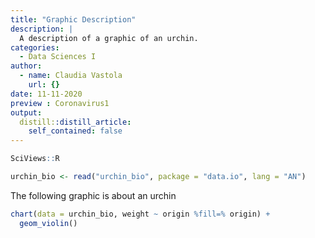 ```yaml
---
title: "Graphic Description"
description: |
  A description of a graphic of an urchin.
categories:
  - Data Sciences I
author:
  - name: Claudia Vastola
    url: {}
date: 11-11-2020
preview : Coronavirus1
output:
  distill::distill_article:
    self_contained: false
---
```


```r
SciViews::R
```

```r
urchin_bio <- read("urchin_bio", package = "data.io", lang = "AN")
```

The following graphic is about an urchin

```r
chart(data = urchin_bio, weight ~ origin %fill=% origin) +
  geom_violin()
```
